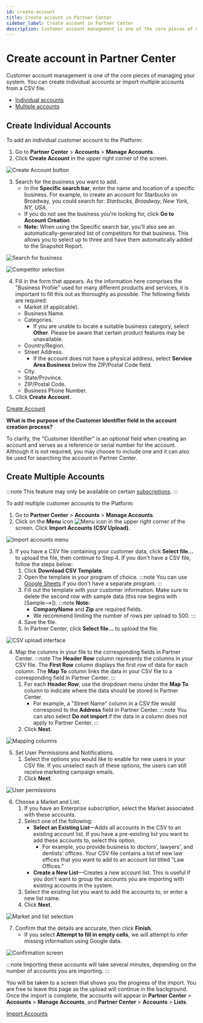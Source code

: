 ```yaml
---
id: create-account
title: Create account in Partner Center
sidebar_label: Create account in Partner Center
description: Customer account management is one of the core pieces of managing your system. You can create individual accounts or import multiple accounts from a CSV file.
---
```


# Create account in Partner Center

Customer account management is one of the core pieces of managing your system. You can create individual accounts or import multiple accounts from a CSV file.

- [Individual accounts](#create-individual-accounts)
- [Multiple accounts](#create-multiple-accounts)

## Create Individual Accounts

To add an individual customer account to the Platform:

1. Go to **Partner Center** > **Accounts** > **Manage Accounts**.
2. Click **Create Account** in the upper right corner of the screen.

![Create Account button](./img/accounts/create-account/create_account_button.jpg)

3. Search for the business you want to add.
   - In the **Specific search bar**, enter the name and location of a specific business. For example, to create an account for Starbucks on Broadway, you could search for: *Starbucks, Broadway, New York, NY, USA.*
   - If you do not see the business you're looking for, click **Go to Account Creation**.
   - **Note:** When using the Specific search bar, you'll also see an automatically-generated list of competitors for that business. This allows you to select up to three and have them automatically added to the Snapshot Report.

![Search for business](./img/accounts/create-account/search_business.jpg)

![Competitor selection](./img/accounts/create-account/competitor_selection.jpg)

4. Fill in the form that appears. As the information here comprises the "Business Profile" used for many different products and services, it is important to fill this out as thoroughly as possible. The following fields are required:
   - Market (if applicable).
   - Business Name.
   - Categories.
     - If you are unable to locate a suitable business category, select **Other**. Please be aware that certain product features may be unavailable.
   - Country/Region.
   - Street Address.
     - If the account does not have a physical address, select **Service Area Business** below the ZIP/Postal Code field.
   - City.
   - State/Province.
   - ZIP/Postal Code.
   - Business Phone Number.
5. Click **Create Account**.

<a href="https://partners.vendasta.com/manage-accounts" target="_blank">Create Account</a>

**What is the purpose of the Customer Identifier field in the account creation process?**

To clarify, the "Customer Identifier" is an optional field when creating an account and serves as a reference or serial number for the account. Although it is not required, you may choose to include one and it can also be used for searching the account in Partner Center.

## Create Multiple Accounts

:::note
This feature may only be available on certain [subscriptions](https://www.vendasta.com/pricing/).
:::

To add multiple customer accounts to the Platform:

1. Go to **Partner Center** > **Accounts** > **Manage Accounts**.
2. Click on the **Menu** icon ![Menu icon](./img/accounts/create-account/menu_icon.jpg) in the upper right corner of the screen. Click **Import Accounts (CSV Upload)**.

![Import accounts menu](./img/accounts/create-account/import_accounts.jpg)

3. If you have a CSV file containing your customer data, click **Select file...** to upload the file, then continue to Step 4. If you don't have a CSV file, follow the steps below:
   1. Click **Download CSV Template**.
   2. Open the template in your program of choice.
      :::note
      You can use [Google Sheets](http://sheets.google.com/) if you don't have a separate program.
      :::
   3. Fill out the template with your customer information. Make sure to delete the second row with sample data (this row begins with [Sample-->]).
      :::note
      **Note:**
      - **CompanyName** and **Zip** are required fields.
      - We recommend limiting the number of rows per upload to 500.
      :::
   4. Save the file.
   5. In Partner Center, click **Select file...** to upload the file.

![CSV upload interface](./img/accounts/create-account/csv_upload.jpg)

4. Map the columns in your file to the corresponding fields in Partner Center.
   :::note
   The **Header Row** column represents the columns in your CSV file.
   The **First Row** column displays the first row of data for each column.
   The **Map To** column links the data in your CSV file to a corresponding field in Partner Center.
   :::
   1. For each **Header Row**, use the dropdown menu under the **Map To** column to indicate where the data should be stored in Partner Center.
      - For example, a "Street Name" column in a CSV file would correspond to the **Address** field in Partner Center.
      :::note
      You can also select **Do not import** if the data in a column does not apply to Partner Center.
      :::
   2. Click **Next**.

![Mapping columns](./img/accounts/create-account/mapping_columns.jpg)

5. Set User Permissions and Notifications.
   1. Select the options you would like to enable for new users in your CSV file. If you unselect each of these options, the users can still receive marketing campaign emails.
   2. Click **Next**.

![User permissions](./img/accounts/create-account/user_permissions.jpg)

6. Choose a Market and List.
   1. If you have an Enterprise subscription, select the Market associated with these accounts.
   2. Select one of the following:
      - **Select an Existing List**—Adds all accounts in the CSV to an existing account list. If you have a pre-existing list you want to add these accounts to, select this option.
        - For example, you provide business to doctors', lawyers', and dentists' offices. Your CSV file contains a list of new law offices that you want to add to an account list titled "Law Offices."
      - **Create a New List**—Creates a new account list. This is useful if you don't want to group the accounts you are importing with existing accounts in the system.
   3. Select the existing list you want to add the accounts to, or enter a new list name.
   4. Click **Next**.

![Market and list selection](./img/accounts/create-account/market_list.jpg)

7. Confirm that the details are accurate, then click **Finish**.
   - If you select **Attempt to fill in empty cells**, we will attempt to infer missing information using Google data.

![Confirmation screen](./img/accounts/create-account/confirmation_screen.jpg)

:::note
Importing these accounts will take several minutes, depending on the number of accounts you are importing.
:::

You will be taken to a screen that shows you the progress of the import. You are free to leave this page as the upload will continue in the background. Once the import is complete, the accounts will appear in **Partner Center** > **Accounts** > **Manage Accounts**, and **Partner Center** > **Accounts** > **Lists**.

<a href="https://partners.vendasta.com/manage-accounts" target="_blank">Import Accounts</a>
